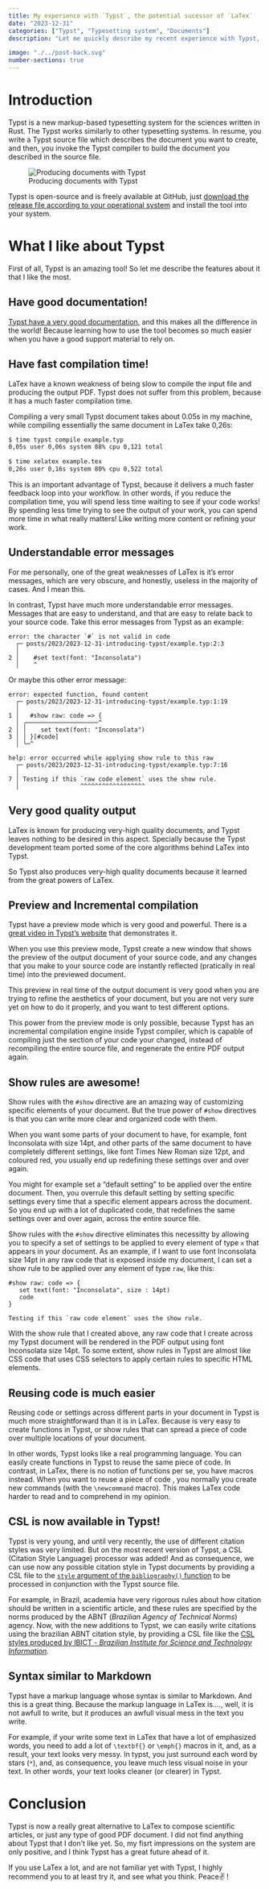 ---
title: My experience with `Typst`, the potential sucessor of `LaTex`
date: "2023-12-31"
categories: ["Typst", "Typesetting system", "Documents"]
description: "Let me quickly describe my recent experience with Typst, which is a new markup-based typesetting system for composing documents and articles for science, and also, the most promissing sucessor of the famous LaTex typeset system."

image: "./../post-back.svg"
number-sections: true
---

# Introduction

Typst is a new markup-based typesetting system for the sciences written in Rust. The Typst works similarly to other typesetting systems.
In resume, you write a Typst source file which describes the document you want to create, and then, you invoke the Typst compiler
to build the document you described in the source file.

![Producing documents with Typst](./../typst-process.svg)

Typst is open-source and is freely available at GitHub, just
[download the release file according to your operational system](https://github.com/typst/typst/releases/)
and install the tool into your system.


# What I like about Typst

First of all, Typst is an amazing tool! So let me describe the features about it that I like the most.

## Have good documentation!

[Typst have a very good documentation](https://typst.app/docs/), and this makes all the difference in the world! Because learning
how to use the tool becomes so much easier when you have a good support material to rely on.

## Have fast compilation time!

LaTex have a known weakness of being slow to compile the input file and producing the output PDF.
Typst does not suffer from this problem, because it has a much faster compilation time.

Compiling a very small Typst document takes about 0.05s in my machine, while compiling essentially
the same document in LaTex take 0,26s:

```bash
$ time typst compile example.typ
0,05s user 0,06s system 88% cpu 0,121 total
```

```bash
$ time xelatex example.tex
0,26s user 0,16s system 80% cpu 0,522 total
```

This is an important advantage of Typst, because it delivers a much faster feedback loop into your workflow.
In other words, if you reduce the compilation time, you will spend less time waiting to see if your code works!
By spending less time trying to see the output of your work,
you can spend more time in what really matters! Like writing more content or refining your work.


## Understandable error messages

For me personally, one of the great weaknesses of LaTex is it's error messages, which are very obscure, and honestly,
useless in the majority of cases. And I mean this.

In contrast, Typst have much more understandable error messages. Messages that are easy to understand, and that
are easy to relate back to your source code. Take this error messages from Typst as an example:

```typst
error: the character `#` is not valid in code
  ┌─ posts/2023/2023-12-31-introducing-typst/example.typ:2:3
  │
2 │    #set text(font: "Inconsolata")
  │    ^
```

Or maybe this other error message:

```typst
error: expected function, found content
  ┌─ posts/2023/2023-12-31-introducing-typst/example.typ:1:19
  │  
1 │   #show raw: code => {
  │ ╭────────────────────^
2 │ │    set text(font: "Inconsolata")
3 │ │ }[#code]
  │ ╰─^

help: error occurred while applying show rule to this raw
  ┌─ posts/2023/2023-12-31-introducing-typst/example.typ:7:16
  │
7 │ Testing if this `raw code element` uses the show rule.
  │                 ^^^^^^^^^^^^^^^^^^

```




## Very good quality output

LaTex is known for producing very-high quality documents, and Typst leaves nothing to be desired in this aspect.
Specially because the Typst development team ported some
of the core algorithms behind LaTex into Typst.

So Typst also produces very-high quality documents because it learned from the
great powers of LaTex.

## Preview and Incremental compilation

Typst have a preview mode which is very good and powerful. There is a [great video in Typst's website](https://typst.app/assets/videos/mockup.webm) that demonstrates
it.

When you use this preview mode, Typst create a new window
that shows the preview of the output document of your source code, and any changes that you make to your
source code are instantly reflected (pratically in real time) into the previewed document.

This preview in real time of the output document is very good when you are trying to refine the aesthetics of your
document, but you are not very sure yet on how to do it properly, and you want to test different options.

This power from the preview mode is only possible, because Typst has an incremental compilation engine
inside Typst compiler, which is capable of compiling just the section of your code your changed, instead
of recompiling the entire source file, and regenerate the entire PDF output again.

## Show rules are awesome!

Show rules with the `#show` directive are an amazing way of customizing specific elements of
your document. But the true power of `#show` directives is that you can write more clear and organized code with them.

When you want some parts of your document to have, for example, font Inconsolata with size 14pt,
and other parts of the same document to have completely different settings, like font Times New Roman size 12pt,
and coloured red, you usually end up redefining these settings over and over again.

You might for example set a "default setting" to be applied over the entire document. Then, you overrule this default setting
by setting specific settings every time that a specific element appears across the document.
So you end up with a lot of duplicated code, that redefines the same settings over and over again,
across the entire source file.

Show rules with the `#show` directive eliminates this necessitty by allowing you to specify a set of settings to be applied
to every element of type `x` that appears in your document. As an example, if I want to use font Inconsolata size 14pt in
any raw code that is exposed inside my document, I can set a show rule to be applied over any element of type `raw`, like this:

```typst
#show raw: code => {
   set text(font: "Inconsolata", size : 14pt)
   code
}

Testing if this `raw code element` uses the show rule.
```


With the show rule that I created above, any raw code that I create across my Typst document
will be rendered in the PDF output using font Inconsolata size 14pt. To some extent,
show rules in Typst are almost like CSS code that uses CSS selectors to apply certain rules to specific HTML elements.


## Reusing code is much easier

Reusing code or settings across different parts in your document in Typst is much more straightforward than it is in LaTex. Because is very easy to create
functions in Typst, or show rules that can spread a piece of code over multiple locations of your document.

In other words, Typst looks like a real programming language. You can easily create functions in Typst to reuse the same piece of code.
In contrast, in LaTex, there is no notion of functions per se, you have macros instead. When you want to reuse a piece of code
, you normally you create new commands (with the `\newcommand` macro). 
This makes LaTex code harder to read and to comprehend in my opinion.

## CSL is now available in Typst!

Typst is very young, and until very recently, the use of different citation styles was very limited. But on the most recent version of
Typst, a CSL (Citation Style Language) processor was added! And as consequence, we can use now any possible citation style in Typst documents by providing a
CSL file to the [`style` argument of the `bibliography()` function](https://typst.app/docs/reference/model/bibliography/) to be processed in conjunction with the Typst source file.

For example, in Brazil, academia have very rigorous rules about how citation should be written in a scientific article,
and these rules are specified by the norms produced by the ABNT (*Brazilian Agency of Technical Norms*) agency.
Now, with the new additions to Typst, we can easily write citations using the brazilian ABNT citation style, by providing a CSL file
like the [CSL styles produced by IBICT - *Brazilian Institute for Science and Technology Information*](https://insumo.ibict.br/produtos/csl-ibict/).

## Syntax similar to Markdown

Typst have a markup language whose syntax is similar to Markdown. And this is a great thing.
Because the markup language in LaTex is...., well, it is not awfull to write, but it produces an awfull visual mess in the
text you write.

For example, if your write some text in LaTex that have a lot of emphasized words, you need to add a lot of `\textbf{}`
or `\emph{}` macros in it, and, as a result, your text looks very messy. In typst, you just surround each word by stars
(`*`), and, as consequence, you leave much less visual noise in your text. In other words, your text looks cleaner (or clearer)
in Typst.


# Conclusion

Typst is now a really great alternative to LaTex to compose scientific articles, or just any type of good PDF document.
I did not find anything about Typst that I don't like yet. So, my fisrt impressions on the system are only positive,
and I think Typst has a great future ahead of it.

If you use LaTex a lot, and are not familiar yet with Typst, I highly recommend you to at least try it, and see what you think.
Peace✌️ !
